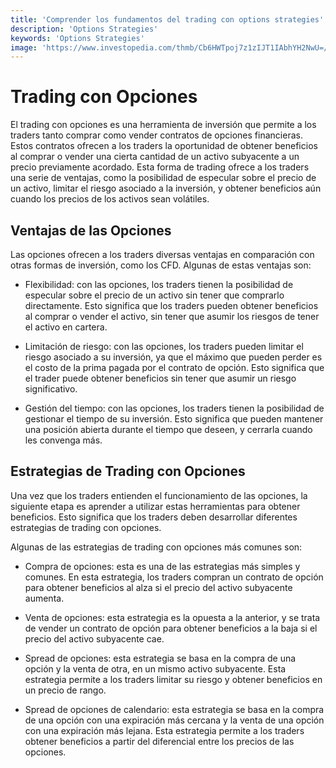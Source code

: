 ```yaml
---
title: 'Comprender los fundamentos del trading con options strategies'
description: 'Options Strategies'
keywords: 'Options Strategies'
image: 'https://www.investopedia.com/thmb/Cb6HWTpoj7z1zIJT1IAbhYH2NwU=/1500x0/filters:no_upscale():max_bytes(150000):strip_icc()/shutterstock_318403496.jpgoptionstrading-5c6475ff46e0fb0001f25679.jpg'
---
```




# Trading con Opciones

El trading con opciones es una herramienta de inversión que permite a los traders tanto comprar como vender contratos de opciones financieras. Estos contratos ofrecen a los traders la oportunidad de obtener beneficios al comprar o vender una cierta cantidad de un activo subyacente a un precio previamente acordado. Esta forma de trading ofrece a los traders una serie de ventajas, como la posibilidad de especular sobre el precio de un activo, limitar el riesgo asociado a la inversión, y obtener beneficios aún cuando los precios de los activos sean volátiles.

## Ventajas de las Opciones

Las opciones ofrecen a los traders diversas ventajas en comparación con otras formas de inversión, como los CFD. Algunas de estas ventajas son:

* Flexibilidad: con las opciones, los traders tienen la posibilidad de especular sobre el precio de un activo sin tener que comprarlo directamente. Esto significa que los traders pueden obtener beneficios al comprar o vender el activo, sin tener que asumir los riesgos de tener el activo en cartera.

* Limitación de riesgo: con las opciones, los traders pueden limitar el riesgo asociado a su inversión, ya que el máximo que pueden perder es el costo de la prima pagada por el contrato de opción. Esto significa que el trader puede obtener beneficios sin tener que asumir un riesgo significativo.

* Gestión del tiempo: con las opciones, los traders tienen la posibilidad de gestionar el tiempo de su inversión. Esto significa que pueden mantener una posición abierta durante el tiempo que deseen, y cerrarla cuando les convenga más. 

## Estrategias de Trading con Opciones

Una vez que los traders entienden el funcionamiento de las opciones, la siguiente etapa es aprender a utilizar estas herramientas para obtener beneficios. Esto significa que los traders deben desarrollar diferentes estrategias de trading con opciones.

Algunas de las estrategias de trading con opciones más comunes son:

* Compra de opciones: esta es una de las estrategias más simples y comunes. En esta estrategia, los traders compran un contrato de opción para obtener beneficios al alza si el precio del activo subyacente aumenta.

* Venta de opciones: esta estrategia es la opuesta a la anterior, y se trata de vender un contrato de opción para obtener beneficios a la baja si el precio del activo subyacente cae.

* Spread de opciones: esta estrategia se basa en la compra de una opción y la venta de otra, en un mismo activo subyacente. Esta estrategia permite a los traders limitar su riesgo y obtener beneficios en un precio de rango.

* Spread de opciones de calendario: esta estrategia se basa en la compra de una opción con una expiración más cercana y la venta de una opción con una expiración más lejana. Esta estrategia permite a los traders obtener beneficios a partir del diferencial entre los precios de las opciones.

<ImageAdd source="https://www.tampabay.com/resizer//w0JmMKSgAu0lV_UvC_seOKxHCZs=/900x506/smart/cloudfront-us-east-1.images.arcpublishing.com/tbt/C5FBOLVCVBGI5B4SPWFKIEBFYM.jpg"/>
<ImageAdd source="https://web-static.wrike.com/cdn-cgi/image/width=900,format=auto/blog/content/uploads/2017/05/employee_engagement.jpg?av=unknown"/>
<ImageAdd source="https://res.cloudinary.com/spread-bagelry/image/upload/q_auto,f_auto,fl_any_format/v1637250688/Spread_Slider_Products_Primary_Reuben_640x640_d155cbe9ce.jpg"/>